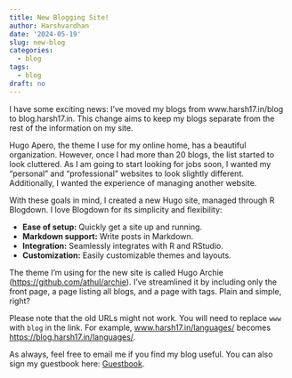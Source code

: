 ```yaml
---
title: New Blogging Site!
author: Harshvardhan
date: '2024-05-19'
slug: new-blog
categories:
  - blog
tags:
  - blog
draft: no
---
```


I have some exciting news: I've moved my blogs from www.harsh17.in/blog to blog.harsh17.in. This change aims to keep my blogs separate from the rest of the information on my site.

Hugo Apero, the theme I use for my online home, has a beautiful organization. However, once I had more than 20 blogs, the list started to look cluttered. As I am going to start looking for jobs soon, I wanted my "personal" and "professional" websites to look slightly different. Additionally, I wanted the experience of managing another website.

With these goals in mind, I created a new Hugo site, managed through R Blogdown. I love Blogdown for its simplicity and flexibility:

-   **Ease of setup:** Quickly get a site up and running.
-   **Markdown support:** Write posts in Markdown.
-   **Integration:** Seamlessly integrates with R and RStudio.
-   **Customization:** Easily customizable themes and layouts.

The theme I'm using for the new site is called Hugo Archie (<https://github.com/athul/archie>). I've streamlined it by including only the front page, a page listing all blogs, and a page with tags. Plain and simple, right?

Please note that the old URLs might not work. You will need to replace `www` with `blog` in the link. For example, [www.harsh17.in/languages/](www.harsh17.in/languages/) becomes <https://blog.harsh17.in/languages/>.

As always, feel free to email me if you find my blog useful. You can also sign my guestbook here: [Guestbook](https://users3.smartgb.com/g/g.php?a=s&i=g36-36168-7b).
